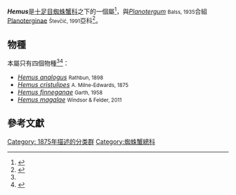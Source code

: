{{italic title}}
{{Automatic Taxobox
| taxon = Hemus
| authority = {{link-en|A. Milne-Edwards|Alphonse Milne-Edwards}}, 1875
}}

'''''Hemus'''''是[[十足目|十足目]][[蜘蛛蟹科|蜘蛛蟹科]]之下的一個屬<ref name="Ng">{{cite journal |journal=[[Raffles_Bulletin_of_Zoology|Raffles Bulletin of Zoology]] |year=2008 |volume=17 |pages=1–286 |title=Systema Brachyurorum: Part I. An annotated checklist of extant Brachyuran crabs of the world |author=Peter K. L. Ng, Danièle Guinot & Peter J. F. Davie |url=http://rmbr.nus.edu.sg/rbz/biblio/s17/s17rbz.pdf |format=[[Portable_Document_Format|PDF]] |deadurl=yes |archiveurl=https://web.archive.org/web/20110606061453/http://rmbr.nus.edu.sg/rbz/biblio/s17/s17rbz.pdf |archivedate=2011-06-06 |access-date=2015-09-21 }}</ref>，與''[[Planotergum|Planotergum]]'' <small>Balss, 1935</small>合組[[Planoterginae|Planoterginae]] <small>Števčić, 1991</small>亞科<ref name="Grave">{{cite journal |journal=[[Raffles_Bulletin_of_Zoology|Raffles Bulletin of Zoology]] |year=2009 |volume=Suppl. 21 |pages=1–109 |title=A classification of living and fossil genera of decapod crustaceans |author=Sammy De Grave, N. Dean Pentcheff, Shane T. Ahyong ''et al.'' |url=http://rmbr.nus.edu.sg/rbz/biblio/s21/s21rbz1-109.pdf |format=[[PDF|PDF]] |deadurl=yes |archiveurl=https://web.archive.org/web/20110606064728/http://rmbr.nus.edu.sg/rbz/biblio/s21/s21rbz1-109.pdf |archivedate=2011-06-06 |access-date=2015-09-21 }}</ref>。

==物種==
本屬只有四個物種<ref name="Ng"/><ref name="ZT2799">{{cite journal |author=Amanda M. Windsor & Darryl L. Felder |year=2011 |title=A new species of ''Hemus'' (Majoidea: Majidae: Mithracinae) from the Pacific coast of Panama, with a key to the genus |journal=[[Zootaxa|Zootaxa]] |volume=2799 |pages=63–68 |url=http://www.mapress.com/zootaxa/2011/f/z02799p068f.pdf |format=[[Portable_Document_Format|PDF]] excerpt |access-date=2015-09-21 |archive-date=2016-03-04 |archive-url=https://web.archive.org/web/20160304045852/http://www.mapress.com/zootaxa/2011/f/z02799p068f.pdf |dead-url=no }}</ref>：
* ''[[Hemus_analogus|Hemus analogus]]'' <small>Rathbun, 1898</small>
* ''[[Hemus_cristulipes|Hemus cristulipes]]'' <small>A. Milne-Edwards, 1875</small>
* ''[[Hemus_finneganae|Hemus finneganae]]'' <small>Garth, 1958</small>
* ''[[Hemus_magalae|Hemus magalae]]'' <small>Windsor & Felder, 2011</small>

==參考文獻==
{{reflist|32em}}
{{crab-stub}}
{{taxonbar}}
[[Category:_1875年描述的分类群|Category: 1875年描述的分类群]]
[[Category:蜘蛛蟹總科|Category:蜘蛛蟹總科]]